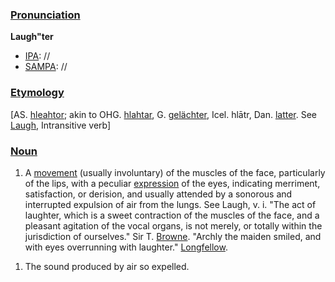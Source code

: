 ===[[Pronunciation]]===

'''Laugh"ter'''
*[[IPA]]: //
*[[SAMPA]]: //
===[[Etymology]]===

[AS. [[hleahtor]]; akin to OHG. [[hlahtar]], G. [[gelächter]], Icel. hl&amacr;tr, Dan. [[latter]]. See [[Laugh]], Intransitive verb]

===[[Noun]]===

# A [[movement]] (usually involuntary) of the muscles of the face, particularly of the lips, with a peculiar [[expression]] of the eyes, indicating merriment, satisfaction, or derision, and usually attended by a sonorous and interrupted expulsion of air from the lungs. See Laugh, v. i. "The act of laughter, which is a sweet contraction of the muscles of the face, and a pleasant agitation of the vocal organs, is not merely, or totally within the jurisdiction of ourselves." Sir T. [[Browne]]. "Archly the maiden smiled, and with eyes overrunning with laughter." [[Longfellow]].

# The sound produced by air so expelled.